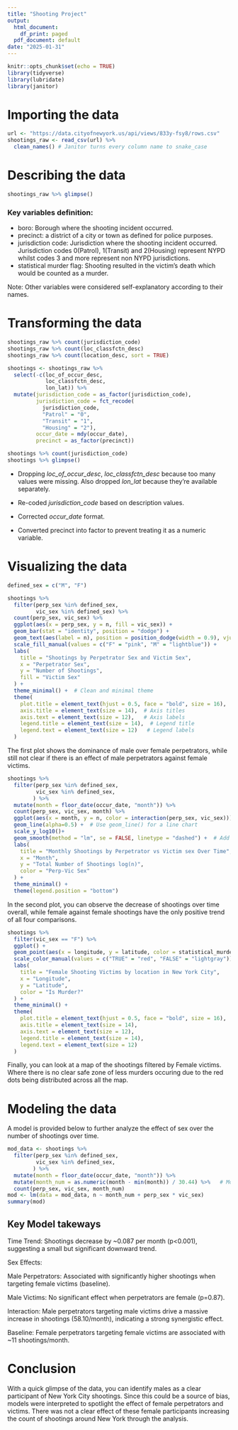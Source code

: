 ```yaml
---
title: "Shooting Project"
output:
  html_document:
    df_print: paged
  pdf_document: default
date: "2025-01-31"
---
```


```r
knitr::opts_chunk$set(echo = TRUE)
library(tidyverse)
library(lubridate)
library(janitor)
```

# Importing the data

```r
url <- "https://data.cityofnewyork.us/api/views/833y-fsy8/rows.csv"
shootings_raw <- read_csv(url) %>% 
  clean_names() # Janitor turns every column name to snake_case
```

# Describing the data

```r
shootings_raw %>% glimpse()
```

### Key variables definition:

-   boro: Borough where the shooting incident occurred.
-   precinct: a district of a city or town as defined for police purposes.
-   jurisdiction code: Jurisdiction where the shooting incident occurred. Jurisdiction codes 0(Patrol), 1(Transit) and 2(Housing) represent NYPD whilst codes 3 and more represent non NYPD jurisdictions.
-   statistical murder flag: Shooting resulted in the victim’s death which would be counted as a murder.

Note: Other variables were considered self-explanatory according to their names.

# Transforming the data

```r
shootings_raw %>% count(jurisdiction_code)
shootings_raw %>% count(loc_classfctn_desc)
shootings_raw %>% count(location_desc, sort = TRUE)

shootings <- shootings_raw %>% 
  select(-c(loc_of_occur_desc,
            loc_classfctn_desc,
            lon_lat)) %>% 
  mutate(jurisdiction_code = as_factor(jurisdiction_code),
         jurisdiction_code = fct_recode(
           jurisdiction_code, 
           "Patrol" = "0", 
           "Transit" = "1",
           "Housing" = "2"),
         occur_date = mdy(occur_date),
         precinct = as_factor(precinct))

shootings %>% count(jurisdiction_code)
shootings %>% glimpse()
```

-   Dropping *loc_of_occur_desc*, *loc_classfctn_desc* because too many values were missing. Also dropped *lon_lat* because they're available separately.

-   Re-coded *jurisdiction_code* based on description values.

-   Corrected *occur_date* format.

-   Converted precinct into factor to prevent treating it as a numeric variable.

# Visualizing the data

```r
defined_sex = c("M", "F")

shootings %>% 
  filter(perp_sex %in% defined_sex,
         vic_sex %in% defined_sex) %>% 
  count(perp_sex, vic_sex) %>% 
  ggplot(aes(x = perp_sex, y = n, fill = vic_sex)) +
  geom_bar(stat = "identity", position = "dodge") +
  geom_text(aes(label = n), position = position_dodge(width = 0.9), vjust = -0.5, size = 4) +
  scale_fill_manual(values = c("F" = "pink", "M" = "lightblue")) +  
  labs(
    title = "Shootings by Perpetrator Sex and Victim Sex",
    x = "Perpetrator Sex",
    y = "Number of Shootings",
    fill = "Victim Sex"
  ) +
  theme_minimal() +  # Clean and minimal theme
  theme(
    plot.title = element_text(hjust = 0.5, face = "bold", size = 16), 
    axis.title = element_text(size = 14),  # Axis titles
    axis.text = element_text(size = 12),   # Axis labels
    legend.title = element_text(size = 14),  # Legend title
    legend.text = element_text(size = 12)   # Legend labels
  )
```

The first plot shows the dominance of male over female perpetrators, while still not clear if there is an effect of male perpetrators against female victims.

```r
shootings %>% 
  filter(perp_sex %in% defined_sex,
         vic_sex %in% defined_sex,
        ) %>% 
  mutate(month = floor_date(occur_date, "month")) %>%
  count(perp_sex, vic_sex, month) %>% 
  ggplot(aes(x = month, y = n, color = interaction(perp_sex, vic_sex))) +
  geom_line(alpha=0.5) +  # Use geom_line() for a line chart
  scale_y_log10()+
  geom_smooth(method = "lm", se = FALSE, linetype = "dashed") +  # Add linear trend lines
  labs(
    title = "Monthly Shootings by Perpetrator vs Victim sex Over Time",
    x = "Month",
    y = "Total Number of Shootings log(n)",
    color = "Perp-Vic Sex"
  ) +
  theme_minimal() +
  theme(legend.position = "bottom")
```

In the second plot, you can observe the decrease of shootings over time overall, while female against female shootings have the only positive trend of all four comparisons.

```r
shootings %>% 
  filter(vic_sex == "F") %>% 
  ggplot() +
  geom_point(aes(x = longitude, y = latitude, color = statistical_murder_flag), size = 3, alpha = 0.8) +
  scale_color_manual(values = c("TRUE" = "red", "FALSE" = "lightgray")) +
  labs(
    title = "Female Shooting Victims by location in New York City",
    x = "Longitude",
    y = "Latitude",
    color = "Is Murder?"
  ) +
  theme_minimal() +
  theme(
    plot.title = element_text(hjust = 0.5, face = "bold", size = 16),
    axis.title = element_text(size = 14),
    axis.text = element_text(size = 12),
    legend.title = element_text(size = 14),
    legend.text = element_text(size = 12)
  )

```

Finally, you can look at a map of the shootings filtered by Female victims. Where there is no clear safe zone of less murders occuring due to the red dots being distributed across all the map.

# Modeling the data

A model is provided below to further analyze the effect of sex over the number of shootings over time.

```r
mod_data <- shootings %>% 
  filter(perp_sex %in% defined_sex,
         vic_sex %in% defined_sex,
        ) %>% 
  mutate(month = floor_date(occur_date, "month")) %>%
  mutate(month_num = as.numeric(month - min(month)) / 30.44) %>%   # Months since start
  count(perp_sex, vic_sex, month_num)
mod <- lm(data = mod_data, n ~ month_num + perp_sex * vic_sex)
summary(mod)
```

## Key Model takeways

Time Trend: Shootings decrease by \~0.087 per month (p\<0.001), suggesting a small but significant downward trend.

Sex Effects:

Male Perpetrators: Associated with significantly higher shootings when targeting female victims (baseline).

Male Victims: No significant effect when perpetrators are female (p=0.87).

Interaction: Male perpetrators targeting male victims drive a massive increase in shootings (58.10/month), indicating a strong synergistic effect.

Baseline: Female perpetrators targeting female victims are associated with \~11 shootings/month.

# Conclusion

With a quick glimpse of the data, you can identify males as a clear participant of New York City shootings. Since this could be a source of bias, models were interpreted to spotlight the effect of female perpetrators and victims. There was not a clear effect of these female participants increasing the count of shootings around New York through the analysis.

